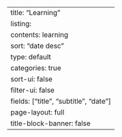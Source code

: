 ---
title: "Learning"
listing:
  contents: learning
  sort: "date desc"
  type: default
  categories: true
  sort-ui: false
  filter-ui: false
  fields: ["title", "subtitle", "date"]
page-layout: full
title-block-banner: false
---